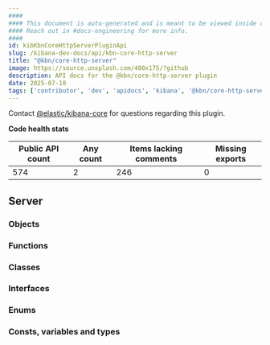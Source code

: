 ```yaml
---
####
#### This document is auto-generated and is meant to be viewed inside our experimental, new docs system.
#### Reach out in #docs-engineering for more info.
####
id: kibKbnCoreHttpServerPluginApi
slug: /kibana-dev-docs/api/kbn-core-http-server
title: "@kbn/core-http-server"
image: https://source.unsplash.com/400x175/?github
description: API docs for the @kbn/core-http-server plugin
date: 2025-07-10
tags: ['contributor', 'dev', 'apidocs', 'kibana', '@kbn/core-http-server']
---
```




Contact [@elastic/kibana-core](https://github.com/orgs/elastic/teams/kibana-core) for questions regarding this plugin.

**Code health stats**

| Public API count  | Any count | Items lacking comments | Missing exports |
|-------------------|-----------|------------------------|-----------------|
| 574 | 2 | 246 | 0 |

## Server

### Objects
<DocDefinitionList data={kbnCoreHttpServerObj.server.objects}/>

### Functions
<DocDefinitionList data={kbnCoreHttpServerObj.server.functions}/>

### Classes
<DocDefinitionList data={kbnCoreHttpServerObj.server.classes}/>

### Interfaces
<DocDefinitionList data={kbnCoreHttpServerObj.server.interfaces}/>

### Enums
<DocDefinitionList data={kbnCoreHttpServerObj.server.enums}/>

### Consts, variables and types
<DocDefinitionList data={kbnCoreHttpServerObj.server.misc}/>

